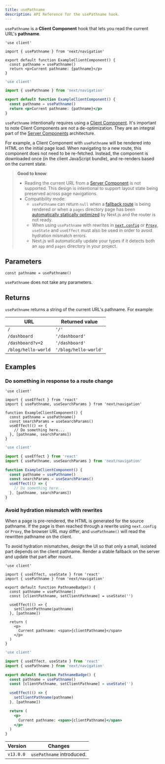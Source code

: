 ```yaml
---
title: usePathname
description: API Reference for the usePathname hook.
---
```


`usePathname` is a **Client Component** hook that lets you read the current URL's **pathname**.

```tsx filename="app/example-client-component.tsx" switcher
'use client'

import { usePathname } from 'next/navigation'

export default function ExampleClientComponent() {
  const pathname = usePathname()
  return <p>Current pathname: {pathname}</p>
}
```

```jsx filename="app/example-client-component.js" switcher
'use client'

import { usePathname } from 'next/navigation'

export default function ExampleClientComponent() {
  const pathname = usePathname()
  return <p>Current pathname: {pathname}</p>
}
```

`usePathname` intentionally requires using a [Client Component](/docs/app/getting-started/server-and-client-components). It's important to note Client Components are not a de-optimization. They are an integral part of the [Server Components](/docs/app/getting-started/server-and-client-components) architecture.

For example, a Client Component with `usePathname` will be rendered into HTML on the initial page load. When navigating to a new route, this component does not need to be re-fetched. Instead, the component is downloaded once (in the client JavaScript bundle), and re-renders based on the current state.

> **Good to know**:
>
> - Reading the current URL from a [Server Component](/docs/app/getting-started/server-and-client-components) is not supported. This design is intentional to support layout state being preserved across page navigations.
> - Compatibility mode:
>   - `usePathname` can return `null` when a [fallback route](/docs/pages/api-reference/functions/get-static-paths#fallback-true) is being rendered or when a `pages` directory page has been [automatically statically optimized](/docs/pages/building-your-application/rendering/automatic-static-optimization) by Next.js and the router is not ready.
>   - When using `usePathname` with rewrites in [`next.config`](/docs/app/api-reference/config/next-config-js/rewrites) or [`Proxy`](/docs/app/api-reference/file-conventions/proxy), `useState` and `useEffect` must also be used in order to avoid hydration mismatch errors.
>   - Next.js will automatically update your types if it detects both an `app` and `pages` directory in your project.

## Parameters

```tsx
const pathname = usePathname()
```

`usePathname` does not take any parameters.

## Returns

`usePathname` returns a string of the current URL's pathname. For example:

| URL                 | Returned value        |
| ------------------- | --------------------- |
| `/`                 | `'/'`                 |
| `/dashboard`        | `'/dashboard'`        |
| `/dashboard?v=2`    | `'/dashboard'`        |
| `/blog/hello-world` | `'/blog/hello-world'` |

## Examples

### Do something in response to a route change

```tsx filename="app/example-client-component.tsx" switcher
'use client'

import { useEffect } from 'react'
import { usePathname, useSearchParams } from 'next/navigation'

function ExampleClientComponent() {
  const pathname = usePathname()
  const searchParams = useSearchParams()
  useEffect(() => {
    // Do something here...
  }, [pathname, searchParams])
}
```

```jsx filename="app/example-client-component.js" switcher
'use client'

import { useEffect } from 'react'
import { usePathname, useSearchParams } from 'next/navigation'

function ExampleClientComponent() {
  const pathname = usePathname()
  const searchParams = useSearchParams()
  useEffect(() => {
    // Do something here...
  }, [pathname, searchParams])
}
```

### Avoid hydration mismatch with rewrites

When a page is pre-rendered, the HTML is generated for the source pathname. If the page is then reached through a rewrite using `next.config` or `Proxy`, the browser URL may differ, and `usePathname()` will read the rewritten pathname on the client.

To avoid hydration mismatches, design the UI so that only a small, isolated part depends on the client pathname. Render a stable fallback on the server and update that part after mount.

```tsx filename="app/example-client-component.tsx" switcher
'use client'

import { useEffect, useState } from 'react'
import { usePathname } from 'next/navigation'

export default function PathnameBadge() {
  const pathname = usePathname()
  const [clientPathname, setClientPathname] = useState('')

  useEffect(() => {
    setClientPathname(pathname)
  }, [pathname])

  return (
    <p>
      Current pathname: <span>{clientPathname}</span>
    </p>
  )
}
```

```jsx filename="app/example-client-component.js" switcher
'use client'

import { useEffect, useState } from 'react'
import { usePathname } from 'next/navigation'

export default function PathnameBadge() {
  const pathname = usePathname()
  const [clientPathname, setClientPathname] = useState('')

  useEffect(() => {
    setClientPathname(pathname)
  }, [pathname])

  return (
    <p>
      Current pathname: <span>{clientPathname}</span>
    </p>
  )
}
```

| Version   | Changes                   |
| --------- | ------------------------- |
| `v13.0.0` | `usePathname` introduced. |
